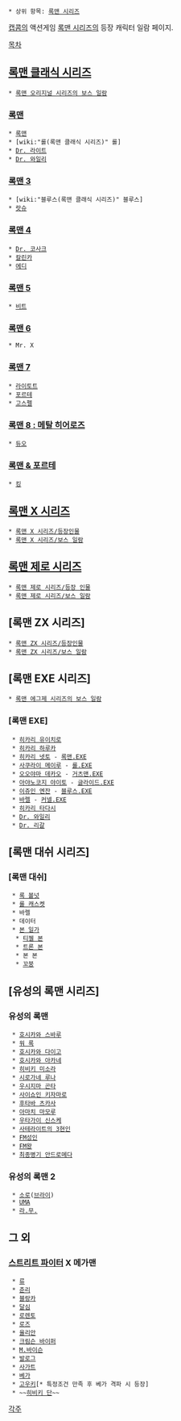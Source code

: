  * 상위 항목: [[록맨 시리즈]]

[[캡콤]]의 액션게임 [[록맨 시리즈]]의 등장 캐릭터 일람 페이지.

[[목차]]
== [[록맨 클래식 시리즈]] ==
 * [[록맨 오리지널 시리즈의 보스 일람]]

=== [[록맨(게임)|록맨]] ===
 * [[록맨]]
 * [wiki:"롤(록맨 클래식 시리즈)" 롤]
 * [[Dr. 라이트]]
 * [[Dr. 와일리]]

=== [[록맨 3]] ===
 * [wiki:"블루스(록맨 클래식 시리즈)" 블루스]
 * [[랏슈]]

=== [[록맨 4]] ===
 * [[Dr. 코사크]]
 * [[칼린카]]
 * [[에디]]

=== [[록맨 5]] ===
 * [[비트]]

=== [[록맨 6]] ===
 * Mr. X

=== [[록맨 7]] ===
 * [[라이토트]]
 * [[포르테]]
 * [[고스펠]]

=== [[록맨 8 : 메탈 히어로즈]] ===
 * [[듀오]]

=== [[록맨 & 포르테]] ===
 * [[킹]]

== [[록맨 X 시리즈]] ==
 * [[록맨 X 시리즈/등장인물]]
 * [[록맨 X 시리즈/보스 일람]]

== [[록맨 제로 시리즈]] ==
 * [[록맨 제로 시리즈/등장 인물]]
 * [[록맨 제로 시리즈/보스 일람]]

== [록맨 ZX 시리즈] ==
 * [[록맨 ZX 시리즈/등장인물]]
 * [[록맨 ZX 시리즈/보스 일람]]

== [록맨 EXE 시리즈] ==
 * [[록맨 에그제 시리즈의 보스 일람]]

=== [록맨 EXE] ===
  * [[히카리 유이치로]]
  * [[히카리 하루카]]
  * [[히카리 넷토]] - [[록맨.EXE]]
  * [[사쿠라이 메이루]] - [[롤.EXE]]
  * [[오오야마 데카오]] - [[거츠맨.EXE]]
  * [[아야노코지 야이토]] - [[글라이드.EXE]]
  * [[이쥬인 엔잔]] - [[블루스.EXE]]
  * [[바렐]] - [[커넬.EXE]]
  * [[히카리 타다시]]
  * [[Dr. 와일리]]
  * [[Dr. 리갈]]

== [록맨 대쉬 시리즈] ==
=== [록맨 대쉬] ===
  * [[록 볼넛]]
  * [[롤 캐스켓]]
  * 바렐
  * 데이터
  * [[본 일가]]
   * [[티젤 본]]
   * [[트론 본]]
   * 본 본
   * [[꼬붕]]

== [유성의 록맨 시리즈] ==
=== 유성의 록맨 ===
  * [[호시카와 스바루]]
  * [[워 록]]
  * [[호시카와 다이고]]
  * [[호시카와 아카네]]
  * [[히비키 미소라]]
  * [[시로가네 루나]]
  * [[우시지마 곤타]]
  * [[사이쇼인 키자마로]]
  * [[후타바 츠카사]]
  * [[아마치 마모루]]
  * [[우타가이 신스케]]
  * [[사테라이트의 3현인]]
  * [[FM성인]]
  * [[FM왕]]
  * [[최종병기 안드로메다]]

=== 유성의 록맨 2 ===
  * [[소로]]([[브라이]])
  * [[UMA]]
  * [[라.무.]]

== 그 외 ==
=== [[스트리트 파이터]] X 메가맨 ===
  * [[류]]
  * [[춘리]]
  * [[블랑카]]
  * [[달심]]
  * [[로렌토]]
  * [[로즈]]
  * [[율리안]]
  * [[크림슨 바이퍼]]
  * [[M.바이슨]]
  * [[발로그]]
  * [[사가트]]
  * [[베가]]
  * [[고우키]][* 특정조건 만족 후 베가 격파 시 등장]
  * ~~[[히비키 단]]~~

[[각주]]
